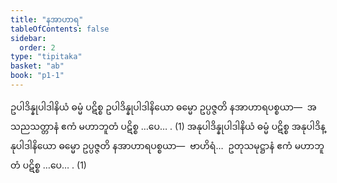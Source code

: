 ```yaml
---
title: "နအာဟာရ"
tableOfContents: false
sidebar:
  order: 2
type: "tipitaka"
basket: "ab"
book: "p1-1"
---
```



<DynamicBreadcrumb />

<Division number="19" book="p1-1" e="ch" v="36" p="453">

<Paragraph number="2498" book="p1-1">
ဥပါဒိန္နုပါဒါနိယံ ဓမ္မံ ပဋိစ္စ ဥပါဒိန္နုပါဒါနိယော ဓမ္မော ဥပ္ပဇ္ဇတိ နအာဟာရပစ္စယာ—  အသညသတ္တာနံ ဧကံ မဟာဘူတံ ပဋိစ္စ …ပေ… . (1)
</Paragraph>

<Paragraph number="2499" book="p1-1">
အနုပါဒိန္နုပါဒါနိယံ ဓမ္မံ ပဋိစ္စ အနုပါဒိန္နုပါဒါနိယော ဓမ္မော ဥပ္ပဇ္ဇတိ နအာဟာရပစ္စယာ—  ဗာဟိရံ…  ဥတုသမုဋ္ဌာနံ ဧကံ မဟာဘူတံ ပဋိစ္စ …ပေ… . (1)
</Paragraph>
</Division>